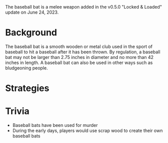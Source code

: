 <Stub />
The baseball bat is a melee weapon added in the v0.5.0 "Locked & Loaded" update on June 24, 2023.

# Background
The baseball bat is a smooth wooden or metal club used in the sport of baseball to hit a baseball after it has been thrown. By regulation, a baseball bat may not be larger than 2.75 inches in diameter and no more than 42 inches in length. A baseball bat can also be used in other ways such as bludgeoning people.

# Strategies

# Trivia

- Baseball bats have been used for murder
- During the early days, players would use scrap wood to create their own baseball bats